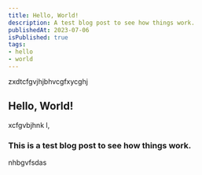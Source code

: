 ```yaml
---
title: Hello, World!
description: A test blog post to see how things work.
publishedAt: 2023-07-06
isPublished: true
tags:
- hello
- world
---
```


zxdtcfgvjhjbhvcgfxycghj

## Hello, World!
xcfgvbjhnk l,

### This is a test blog post to see how things work.
nhbgvfsdas
